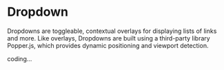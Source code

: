 
<Meta title="Dropdown (working)" />

# Dropdown

Dropdowns are toggleable, contextual overlays for displaying lists
of links and more. Like overlays, Dropdowns are built using a third-party
library Popper.js, which provides dynamic positioning
and viewport detection.

<Preview>
  <div>coding...</div>
</Preview>
